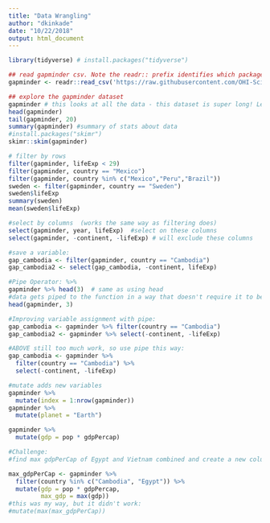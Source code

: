 ```yaml
---
title: "Data Wrangling"
author: "dkinkade"
date: "10/22/2018"
output: html_document
---
```

```r
library(tidyverse) # install.packages("tidyverse")

```
```r
## read gapminder csv. Note the readr:: prefix identifies which package it's in
gapminder <- readr::read_csv('https://raw.githubusercontent.com/OHI-Science/data-science-training/master/data/gapminder.csv')

## explore the gapminder dataset
gapminder # this looks at all the data - this dataset is super long! Let's inspect in different ways
head(gapminder)
tail(gapminder, 20)
summary(gapminder) #summary of stats about data
#install.packages("skimr")
skimr::skim(gapminder)
```


```r
# filter by rows
filter(gapminder, lifeExp < 29)
filter(gapminder, country == "Mexico")
filter(gapminder, country %in% c("Mexico","Peru","Brazil"))
sweden <- filter(gapminder, country == "Sweden")
sweden$lifeExp
summary(sweden)
mean(sweden$lifeExp)

```

```r
#select by columns  (works the same way as filtering does)
select(gapminder, year, lifeExp)  #select on these columns
select(gapminder, -continent, -lifeExp) # will exclude these columns

#save a variable:
gap_cambodia <- filter(gapminder, country == "Cambodia")
gap_cambodia2 <- select(gap_cambodia, -continent, lifeExp)

#Pipe Operator: %>%
gapminder %>% head(3)  # same as using head
#data gets piped to the function in a way that doesn't require it to be an arguement, just take a dataset and operate on it...
head(gapminder, 3)

#Improving variable assignment with pipe:
gap_cambodia <- gapminder %>% filter(country == "Cambodia")
gap_cambodia2 <- gapminder %>% select(-continent, -lifeExp)

#ABOVE still too much work, so use pipe this way:
gap_cambodia <- gapminder %>% 
  filter(country == "Cambodia") %>% 
  select(-continent, -lifeExp)

```
```r
#mutate adds new variables
gapminder %>%
  mutate(index = 1:nrow(gapminder))
gapminder %>%
  mutate(planet = "Earth")

gapminder %>%
  mutate(gdp = pop * gdpPercap)

#Challenge:
#find max gdpPerCap of Egypt and Vietnam combined and create a new column...

max_gdpPerCap <- gapminder %>% 
  filter(country %in% c("Cambodia", "Egypt")) %>%
  mutate(gdp = pop * gdpPercap,
         max_gdp = max(gdp))
#this was my way, but it didn't work:
#mutate(max(max_gdpPerCap))
```


